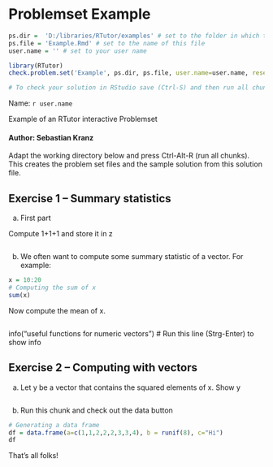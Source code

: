 # Problemset Example

  
```r

ps.dir =  'D:/libraries/RTutor/examples' # set to the folder in which this file is stored
ps.file = 'Example.Rmd' # set to the name of this file
user.name = '' # set to your user name

library(RTutor)
check.problem.set('Example', ps.dir, ps.file, user.name=user.name, reset=FALSE)

# To check your solution in RStudio save (Ctrl-S) and then run all chunks (Ctrl-Alt-R)
```
Name: `r user.name`


Example of an RTutor interactive Problemset

#### Author:  Sebastian Kranz

Adapt the working directory below and press Ctrl-Alt-R (run all chunks). This creates the problem set files and the sample solution from this solution file.


## Exercise 1 -- Summary statistics

a) First part

Compute 1+1+1 and store it in z
```r

```


b)
We often want to compute some summary statistic of a vector.
For example:


```r
x = 10:20
# Computing the sum of x
sum(x)
```

Now compute the mean of x.
```r

```


info("useful functions for numeric vectors") # Run this line (Strg-Enter) to show info



## Exercise 2 -- Computing with vectors
a) Let y be a vector that contains the squared elements of x. Show y
```r

```

b) Run this chunk and check out the data button
```r
# Generating a data frame
df = data.frame(a=c(1,1,2,2,2,3,3,4), b = runif(8), c="Hi")
df
```

That's all folks!
